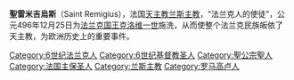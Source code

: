 {{Expand language|en}}
'''聖雷米吉烏斯'''（Saint Remigius），法国[[天主教兰斯总教区|天主教兰斯主教]]，“法兰克人的使徒”，公元496年12月25日为[[法兰克国王列表|法兰克国王]][[克洛维一世|克洛维一世]]施洗，从而使整个法兰克民族皈依了天主教，为欧洲历史上的重要事件。

[[Category:6世纪法兰克人|Category:6世纪法兰克人]]
[[Category:6世纪基督教圣人|Category:6世纪基督教圣人]]
[[Category:聖公宗聖人|Category:聖公宗聖人]]
[[Category:法国主保圣人|Category:法国主保圣人]]
[[Category:兰斯主教|Category:兰斯主教]]
[[Category:罗马高卢人|Category:罗马高卢人]]